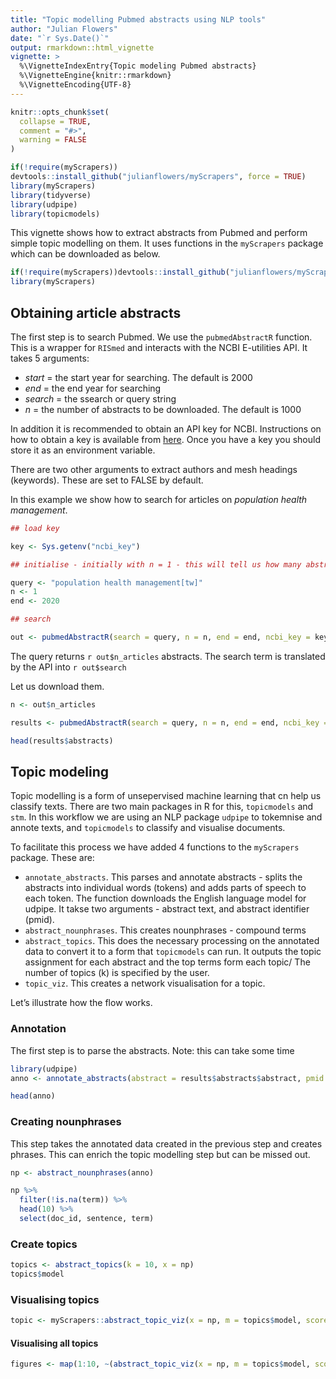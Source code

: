 ```yaml
---
title: "Topic modelling Pubmed abstracts using NLP tools"
author: "Julian Flowers"
date: "`r Sys.Date()`"
output: rmarkdown::html_vignette
vignette: >
  %\VignetteIndexEntry{Topic modeling Pubmed abstracts}
  %\VignetteEngine{knitr::rmarkdown}
  %\VignetteEncoding{UTF-8}
---
```


```r
knitr::opts_chunk$set(
  collapse = TRUE,
  comment = "#>", 
  warning = FALSE
)

if(!require(myScrapers))
devtools::install_github("julianflowers/myScrapers", force = TRUE)
library(myScrapers)
library(tidyverse)
library(udpipe)
library(topicmodels)


```

This vignette shows how to extract abstracts from Pubmed and perform simple topic modelling on them. It uses functions in the `myScrapers` package which can be downloaded as below.

```r
if(!require(myScrapers))devtools::install_github("julianflowers/myScrapers")
library(myScrapers)
```


## Obtaining article abstracts

The first step is to search Pubmed. We use the `pubmedAbstractR` function. This is a wrapper for `RISmed` and interacts with the NCBI E-utilities API. It takes 5 arguments:

* *start* = the start year for searching. The default is 2000
* *end* = the end year for searching
* *search* = the ssearch or query string
* *n* = the number of abstracts to be downloaded. The default is 1000

In addition it is recommended to obtain an API key for NCBI. Instructions on how to obtain a key is available from [here](https://ncbiinsights.ncbi.nlm.nih.gov/2017/11/02/new-api-keys-for-the-e-utilities/). Once you have a key you should store it as an environment variable.

There are two other arguments to extract authors and mesh headings (keywords). These are set to FALSE by default.

In this example we show how to search for articles on *population health management*.

```r

## load key

key <- Sys.getenv("ncbi_key")

## initialise - initially with n = 1 - this will tell us how many abstracts out query returns

query <- "population health management[tw]"
n <- 1
end <- 2020

## search

out <- pubmedAbstractR(search = query, n = n, end = end, ncbi_key = key)

```

The query returns `r out$n_articles` abstracts. The search term is translated by the API into `r out$search`

Let us download them.

```r
n <- out$n_articles

results <- pubmedAbstractR(search = query, n = n, end = end, ncbi_key = key)

head(results$abstracts)

```

## Topic modeling

Topic modelling is a form of unsepervised machine learning that cn help us classify texts. There are two main packages in R for this, `topicmodels` and `stm`. In this workflow we are using an NLP package `udpipe` to tokemnise and annote texts, and `topicmodels` to classify and visualise documents.

To facilitate this process we have added 4 functions to the `myScrapers` package. These are:

* `annotate_abstracts`. This parses and annotate abstracts - splits the abstracts into individual words (tokens) and adds parts of speech to each token. The function downloads the English language model for udpipe. It takse two arguments - abstract text, and abstract identifier (pmid).
* `abstract_nounphrases`. This creates nounphrases - compound terms
* `abstract_topics`. This does the necessary processing on the annotated data to convert it to a form that `topicmodels` can run. It outputs the topic assignment for each abstract and the top terms form each topic/ The number of topics (k) is specified by the user.
* `topic_viz`. This creates a network visualisation for a topic.

Let's illustrate how the flow works.

### Annotation

The first step is to parse the abstracts. Note: this can take some time

```r
library(udpipe)
anno <- annotate_abstracts(abstract = results$abstracts$abstract, pmid = results$abstracts$DOI)

head(anno)


```

### Creating nounphrases

This step takes the annotated data created in the previous step and creates phrases. This can enrich the topic modelling step but can be missed out. 

```r

np <- abstract_nounphrases(anno)

np %>%
  filter(!is.na(term)) %>%
  head(10) %>%
  select(doc_id, sentence, term)

```

### Create topics

```r

topics <- abstract_topics(k = 10, x = np)
topics$model


```

### Visualising topics

```r

topic <- myScrapers::abstract_topic_viz(x = np, m = topics$model, scores = topics$scores, n = 10)

```

#### Visualising all topics

```r

figures <- map(1:10, ~(abstract_topic_viz(x = np, m = topics$model, scores = topics$scores, n = .x)))




```

